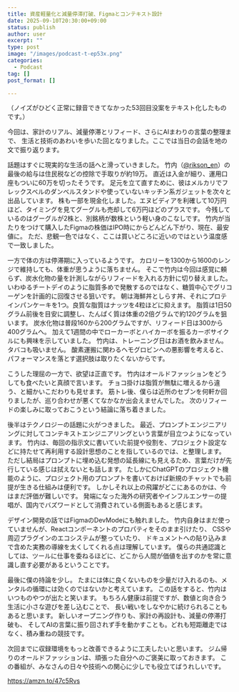 ```yaml
---
title: 資産軽量化と減量停滞打破、Figmaとコンテキスト設計
date: 2025-09-10T20:30:00+09:00
status: publish
author: user
excerpt: ""
type: post
image: "/images/podcast-t-ep53x.png"
categories:
  - Podcast
tag: []
post_format: []

---
```



（ノイズがひどく正常に録音できてなかった53回目没案をテキスト化したものです。）

今回は、家計のリアル、減量停滞とリフィード、さらにAIまわりの言葉の整理まで、
生活と技術のあわいを歩いた回となりました。ここでは当日の会話を地の文で振り返ります。

話題はすぐに現実的な生活の話へと滑っていきました。
竹内（[@rikson_en](https://x.com/rikson_en)）の最後の給与は住民税などの控除で手取りが約19万。
直近は入金が細り、運用口座もついに60万を切ったそうです。
足元を立て直すために、彼はメルカリでフレックスベルのダンベルスタンドや使っていないキッチン系ガジェットを次々と出品しています。
株も一部を現金化しました。エヌビディアを利確して10万円ほど、タイミングを見てグーグルも売却して6万円ほどのプラスです。
今残しているのはグーグルが2株と、別銘柄が数株という軽い身のこなしです。
竹内が当たりをつけて購入したFigmaの株価はIPO時にからどんどん下がり、現在、最安値に。
ただ、悲観一色ではなく、ここは買いどころに近いのではという温度感で一致しました。

一方で体の方は停滞期に入っているようです。
カロリーを1300から1600のレンジで維持しても、体重が思うように落ちません。
そこで竹内は今回は感覚に頼らず、炭水化物の量を計測しながらリフィードを入れる方針に切り替えました。
いわゆるチートデイのように脂質多めで発散するのではなく、糖質中心でグリコーゲンを計画的に回復させる狙いです。
朝は海鮮丼としらす丼、それにプロテインパンケーキを1つ。良質な脂質はナッツを4粒ほどに抑えます。
脂質は1日50グラム前後を目安に調整し、たんぱく質は体重の2倍グラムで約120グラムを狙います。
炭水化物は普段160から200グラムですが、リフィード日は300から400グラムへ。
加えて1週間の中でローカーボとハイカーボを振るカーボサイクルにも興味を示していました。
竹内は、トレーニング日はお酒を飲みません。タバコも吸いません。
酸素運搬に関わるヘモグロビンへの悪影響を考えると、パフォーマンスを落とす選択肢は取りたくないからです。

こうした理屈の一方で、欲望は正直です。
竹内はオールドファッションをどうしても食べたいと真顔で言います。
チョコ掛けは脂質が無駄に増えるから違う、と細かいこだわりも見せます。
筋トレ後、僕らは近所のセブンを何軒か回りましたが、巡り合わせが悪くてなかなか出会えませんでした。
次のリフィードの楽しみに取っておこうという結論に落ち着きました。

後半はテクノロジーの話題に火がつきました。
最近、プロンプトエンジニアリングに対してコンテキストエンジニアリングという言葉が目立つようになっています。
竹内は、毎回の指示文に書いていた前提や役割を、プロジェクト設定などに持たせて再利用する設計思想のことを指しているのでは、と整理します。
ただし結局はプロンプトに埋め込む発想の延長線にも見えるため、言葉だけが先行している感じは拭えないとも話します。
たしかにChatGPTのプロジェクト機能のように、プロジェクト用のプロンプトを書いておけば新規のチャットでも前提が生きる仕組みは便利です。
しかしそれ以上の飛躍がどこにあるのかは、今はまだ評価が難しいです。
発端になった海外の研究者やインフルエンサーの提唱が、国内でバズワードとして消費されている側面もあると感じます。

デザイン開発の話ではFigmaのDevModeにも触れました。
竹内自身はまだ使っていませんが、Reactコンポーネントのプロパティをそのまま引けたり、
CSSや周辺プラグインのエコシステムが整っていたり、
ドキュメントへの貼り込みまで含めた実務の導線を太くしてくれる点は理解しています。
僕らの共通認識としては、ツールに仕事を委ねるほどに、どこから人間が価値を出すのかを常に意識し直す必要があるということです。

最後に僕の持論を少し。
たまには体に良くないものを少量だけ入れるのも、メンタルの循環には効くのではないかと考えています。
この話をすると、竹内はいつものやつが出たと笑います。
もちろん健康は前提ですが、数値と向き合う生活に小さな遊びを差し込むことで、
長い戦いをしなやかに続けられることもあると思います。
新しいオープニング作りも、家計の再設計も、減量の停滞打破も、
そしてAIの言葉に振り回されず手を動かすことも。どれも短距離走ではなく、積み重ねの競技です。

次回までに収録環境をもっと改善できるように工夫したいと思います。
ジム帰りのオールドファッションは、頑張った自分へのご褒美に取っておきます。
この番組が、みなさんの日々や技術への関心に少しでも役立てばうれしいです。

https://amzn.to/47c5Rvs

